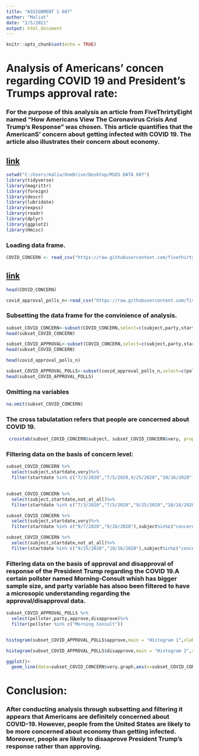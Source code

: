 ---
title: "ASSIGNMENT 1 607"
author: "Maliat"
date: "2/5/2021"
output: html_document
---

```{r setup, include=FALSE}
knitr::opts_chunk$set(echo = TRUE)
```


# Analysis of Americans' concen regarding COVID 19 and President's Trumps approval rate:
### For the purpose of this analysis an article from FiveThrirtyEight named "How Americans View The Coronavirus Crisis And Trump's Response" was chosen. This article quantifies that the AmericanS' concern about getting infected with COVID 19. The article also illustrates their concern about economy.
## [link](https://projects.fivethirtyeight.com/coronavirus-polls/)


```{r}
setwd("C:/Users/malia/OneDrive/Desktop/MSDS DATA 607")
library(tidyverse)
library(magrittr)
library(foreign)
library(descr)
library(lubridate)
library(expss)
library(readr)
library(dplyr)
library(ggplot2)
library(Hmisc)
```



### Loading data frame.
```{r}
COVID_CONCERN <- read_csv("https://raw.githubusercontent.com/fivethirtyeight/covid-19-polls/master/covid_concern_polls_adjusted.csv")
```
## [link](https://github.com/fivethirtyeight/covid-19-polls)
```{r}
head(COVID_CONCERN)
```

```{r}
covid_approval_polls_n<-read_csv("https://raw.githubusercontent.com/fivethirtyeight/covid-19-polls/master/covid_approval_polls.csv")
```
### Subsetting the data frame for the convinience of analysis.
```{r}
subset_COVID_CONCERN<-subset(COVID_CONCERN,select=c(subject,party,startdate,enddate,very,somewhat,not_very,not_at_all))
head(subset_COVID_CONCERN)
```

```{r}
subset_COVID_APPROVAL<-subset(COVID_CONCERN,select=c(subject,party,startdate,enddate,very,somewhat,not_very,not_at_all))
head(subset_COVID_CONCERN)
```

```{r}
head(covid_approval_polls_n)
```

```{r}
subset_COVID_APPROVAL_POLLS<-subset(covid_approval_polls_n,select=c(pollster,sample_size,party,approve,disapprove))
head(subset_COVID_APPROVAL_POLLS)
```
### Omitting na variables

```{r}
na.omit(subset_COVID_CONCERN)
```
### The cross tabulatation refers that people are concerned about COVID 19.

```{r}
 crosstab(subset_COVID_CONCERN$subject, subset_COVID_CONCERN$very, prop.r = T, chisq = T, dnn=c("COVID-CONCERN", "Very Concerned about COVID"))
```
### Filtering data on the basis of concern level:
```{r}
subset_COVID_CONCERN %>%
  select(subject,startdate,very)%>%
  filter(startdate %in% c("7/3/2020","7/5/2020,9/25/2020","10/16/2020"),subject%in%c("concern-infected"))
           
```
```{r}
subset_COVID_CONCERN %>%
  select(subject,startdate,not_at_all)%>%
  filter(startdate %in% c("7/3/2020","7/5/2020","9/25/2020","10/16/2020"),subject%in%c("concern-infected"))
```

```{r}
subset_COVID_CONCERN %>%
  select(subject,startdate,very)%>%
  filter(startdate %in% c("9/7/2020","9/28/2020"),subject%in%c("concern-economy"))
```
```{r}
subset_COVID_CONCERN %>%
  select(subject,startdate,not_at_all)%>%
  filter(startdate %in% c("9/25/2020","10/16/2020"),subject%in%c("concern-economy"))
```

### Filtering data on the basis of approval and disapproval of response of the President Trump regarding the COVID 19.A certain pollster named Morning-Consult whish has bigger sample size, and party variable has alsoo been filtered to have a microsopic understanding regarding the approval/disapproval data.
```{r}
subset_COVID_APPROVAL_POLLS %>%
  select(pollster,party,approve,disapprove)%>%
  filter(pollster %in% c("Morning Consult"))



```

```{r}
histogram(subset_COVID_APPROVAL_POLLS$approve,main = "Histogram 1",xlab = "Trends for approval for the President Trump",col = "blue")
```

```{r}
histogram(subset_COVID_APPROVAL_POLLS$disapprove,main = "Histogram 2",xlab = "Trends for disapproval for the President Trump",col = "red")
```

```{r}
ggplot()+
  geom_line(data=subset_COVID_CONCERN$very.graph,aes(x=subset_COVID_CONCERN$subject,y=subset_COVID_CONCERN$very))+labs(title="Trends in support for anti-miscgeny laws from 1970 to 2010, GSS", x="subject",y="Proportions")
```

# Conclusion:
### After conducting analysis through subsetting and filtering it appears that Americans are definitely concerned about COVID-19. However, people from the United States are likely to be more concerned about economy than getting infected. Moreover, people are likely to disaaprove President Trump's response rather than approving.


